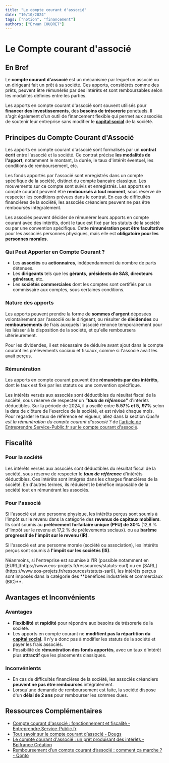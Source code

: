 ```yaml
---
title: "Le compte courant d'associé"
date: "10/10/2024"
tags: ["notion", "financement"]
authors: ["Erwan COUBRET"]
---
```


# Le Compte courant d'associé

## En Bref

Le **compte courant d'associé** est un mécanisme par lequel un associé ou un dirigeant fait un prêt à sa société. Ces apports, considérés comme des prêts, peuvent être rémunérés par des intérêts et sont remboursables selon les modalités définies entre les parties.

Les apports en compte courant d'associé sont souvent utilisés pour **financer des investissements**, des **besoins de trésorerie** ponctuels. Il s'agit également d'un outil de financement flexible qui permet aux associés de soutenir leur entreprise sans modifier le [**capital social**](https://www.eos-projets.fr/ressources/notions-capital-social) de la société.

## Principes du Compte Courant d'Associé

Les apports en compte courant d'associé sont formalisés par un **contrat écrit** entre l'associé et la société. Ce contrat précise **les modalités de l'apport**, notamment le montant, la durée, le taux d'intérêt éventuel, les conditions de remboursement, etc.

Les fonds apportés par l'associé sont enregistrés dans un compte spécifique de la société, distinct du compte bancaire classique. Les mouvements sur ce compte sont suivis et enregistrés. Les apports en compte courant peuvent être **remboursés à tout moment**, sous réserve de respecter les conditions prévues dans le contrat. En cas de difficultés financières de la société, les associés créanciers peuvent ne pas être remboursés intégralement.

Les associés peuvent décider de rémunérer leurs apports en compte courant avec des intérêts, dont le taux est fixé par les statuts de la société ou par une convention spécifique. Cette **rémunération peut être facultative** pour les associés personnes physiques, mais elle est **obligatoire pour les personnes morales**.

### Qui Peut Apporter en Compte Courant ?

-   Les **associés** ou **actionnaires**, indépendamment du nombre de parts détenues.
-   Les **dirigeants** tels que les **gérants**, **présidents de SAS**, **directeurs généraux**, etc.
-   Les **sociétés commerciales** dont les comptes sont certifiés par un commissaire aux comptes, sous certaines conditions.

### Nature des apports

Les apports peuvent prendre la forme de **sommes d'argent** déposées volontairement par l'associé ou le dirigeant, ou résulter de **dividendes** ou **remboursements** de frais auxquels l'associé renonce temporairement pour les laisser à la disposition de la société, et qu'elle remboursera ultérieurement.

<Note>
Pour les dividendes, il est nécessaire de déduire avant ajout dans le compte courant les prélèvements sociaux et fiscaux, comme si l'associé avait les avait perçus.
</Note>

### Rémunération

Les apports en compte courant peuvent être **rémunérés par des intérêts**, dont le taux est fixé par les statuts ou une convention spécifique.

Les intérêts versés aux associés sont déductibles du résultat fiscal de la société, sous réserve de respecter un **_"taux de référence"_** d'intérêts déductibles. Sur la période de 2024, il a oscillé entre **5.57% et 5,.97%** selon la date de clôture de l'exercice de la société, et est révisé chaque mois. Pour regarder le taux de référence en vigueur, allez dans la section _Quelle est la rémunération du compte courant d'associé ?_ de [l'article de Entreprendre.Service-Public.fr sur le compte courant d'associé](https://entreprendre.service-public.fr/vosdroits/F32966).

## Fiscalité

### Pour la société

Les intérêts versés aux associés sont déductibles du résultat fiscal de la société, sous réserve de respecter le ***taux de référence*** d'intérêts déductibles. Ces intérêts sont intégrés dans les charges financières de la société. En d'autres termes, ils réduisent le bénéfice imposable de la société tout en rémunérant les associés.

### Pour l'associé

Si l'associé est une personne physique, les intérêts perçus sont soumis à l'impôt sur le revenu dans la catégorie des **revenus de capitaux mobiliers**. Ils sont soumis au **prélèvement forfaitaire unique (PFU) de 30%** (12,8 % d'’impôt sur le revenu et 17,2 % de prélèvements sociaux). ou au **barème progressif de l'impôt sur le revenu (IR)**.

Si l'associé est une personne morale (société ou association), les intérêts perçus sont soumis à **l'impôt sur les sociétés (IS)**.

<Note>
Néanmoins, si l'entreprise est soumise à l'IR (possible notamment en [EURL](https://www.eos-projets.fr/ressources/statuts-eurl) ou en [SARL](https://www.eos-projets.fr/ressources/statuts-sarl)), les intérêts perçus sont imposés dans la catégorie des **bénéfices industriels et commerciaux (BIC)**.
</Note>

## Avantages et Inconvénients

### Avantages

- **Flexibilité** et **rapidité** pour répondre aux besoins de trésorerie de la société.
- Les apports en compte courant ne **modifient pas la répartition du [capital social](https://www.eos-projets.fr/ressources/notions-capital-social)**. Il n'y a donc pas à modifier les statuts de la société et payer les frais associés.
- Possibilité de **rémunération des fonds apportés**, avec un taux d'intérêt plus **attractif** que les placements classiques.

### Inconvénients

- En cas de difficultés financières de la société, les associés créanciers **peuvent ne pas être remboursés** intégralement.
- Lorsqu'une demande de remboursement est faite, la société dispose d'un **délai de 2 ans** pour rembourser les sommes dues.

## Ressources Complémentaires

-   [Compte courant d'associé : fonctionnement et fiscalité - Entreprendre.Service-Public.fr](https://entreprendre.service-public.fr/vosdroits/F32966)
-   [Tout savoir sur le compte courant d’associé - Dougs](https://www.dougs.fr/blog/compte-courant-associe/)
-   [Le compte courant d'associé : un prêt produisant des intérêts -Bpifrance Création](https://bpifrance-creation.fr/encyclopedie/financements/financement-fonds-propres/comptes-courants-dassocies)
-   [Remboursement d’un compte courant d’associé : comment ça marche ? - Qonto](https://qonto.com/fr/blog/gestion-entreprise/gestion-associes/remboursement-compte-courant-associe)